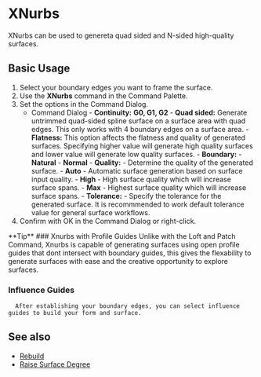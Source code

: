 

# XNurbs

<Reference shortcut="" command="xNURBS" button=""/>

XNurbs can be used to genereta quad sided and N-sided high-quality surfaces.

## Basic Usage

1. Select your boundary edges you want to frame the surface.
2. Use the **XNurbs** command in the Command Palette.
3. Set the options in the Command Dialog.
    - <Kst>Command Dialog</Kst>
          - **Continuity:** **G0, G1, G2**
          - **Quad sided:** Generate untrimmed quad-sided spline surface on a surface area with quad edges. This only works with 4 boundary edges on a surface area.
          - **Flatness:** This option affects the flatness and quality of generated surfaces. Specifying higher value will generate high quality surfaces and lower value will generate low quality surfaces.
          - **Boundary:** 
                - **Natural** 
                - **Normal** 
          - **Quality:** - Determine the quality of the generated surface. 
                - **Auto** - Automatic surface generation based on surface input quality.
                - **High** - High surface quality which will increase surface spans.
                - **Max** - Highest surface quality which will increase surface spans.
          - **Tolerance:** - Specify the tolerance for the generated surface. It is recommmended to work default tolerance value for general surface workflows.
5. Confirm with OK in the Command Dialog or right-click.

<VideoPlayer fileName="xnurbs-0"/>

<Callout type="info" emoji="💡">
      **Tip**
### Xnurbs with Profile Guides 
      Unlike with the Loft and Patch Command, Xnurbs is capable of generating surfaces using open profile guides that dont intersect with boundary guides, this gives the flexability to generate surfaces with ease and the creative opportunity to explore surfaces.

<VideoPlayer fileName="xnurbs-1"/>

### Influence Guides
      After establishing your boundary edges, you can select influence guides to build your form and surface.

<VideoPlayer fileName="xnurbs-2"/>
</Callout> 

## See also
- [Rebuild](rebuild)
- [Raise Surface Degree](raise-surface-degree)